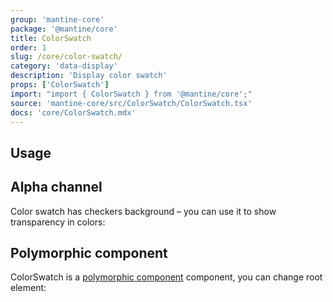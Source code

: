 ```yaml
---
group: 'mantine-core'
package: '@mantine/core'
title: ColorSwatch
order: 1
slug: /core/color-swatch/
category: 'data-display'
description: 'Display color swatch'
props: ['ColorSwatch']
import: "import { ColorSwatch } from '@mantine/core';"
source: 'mantine-core/src/ColorSwatch/ColorSwatch.tsx'
docs: 'core/ColorSwatch.mdx'
---
```



## Usage

<Demo data={ColorSwatchDemos.usage} />

## Alpha channel

Color swatch has checkers background – you can use it to show transparency in colors:

<Demo data={ColorSwatchDemos.transparent} />

## Polymorphic component

ColorSwatch is a [polymorphic component](/guides/polymorphic/) component, you can change root element:

<Demo data={ColorSwatchDemos.component} />
